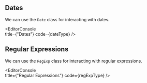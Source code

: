 
## Dates

We can use the `Date` class for interacting with dates.

<EditorConsole   
  title={"Dates"}
  code={dateType}
/>

## Regular Expressions

We can use the `RegExp` class for interacting with regular expressions.

<EditorConsole   
  title={"Regular Expressions"}
  code={regExpType}
/>
